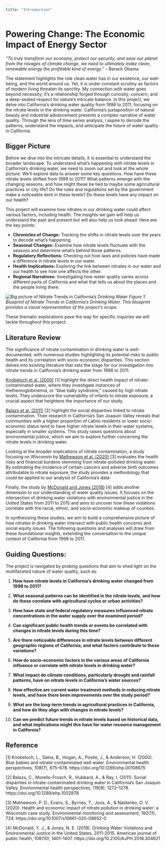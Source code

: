 ```yaml
---
title: "Introduction"
---
```



# **Powering Change: The Economic Impact of Energy Sector**


*"To truly transform our economy, protect our security, and save our planet from the ravages of climate change, we need to ultimately make clean, renewable energy the profitable kind of energy."* – Barack Obama 

The statement highlights the role clean water has in our existence, our well-being, and the world around us. Yet, it is under constant scrutiny as factors of modern living threaten its sanctity. My connection with water goes beyond necessity; it’s a relationship forged through curiosity, concern, and a deep-seated respect for nature’s intricate balance. In this project, we delve into California’s drinking water quality from 1998 to 2011, focusing on the nitrate levels in the drinking water. California’s juxtaposition of natural beauty and industrial advancement presents a complex narrative of water quality. Through the lens of time series analysis, I aspire to decode the patterns, understand the impacts, and anticipate the future of water quality in California.


## **Bigger Picture**

Before we dive into the intricate details, it is essential to understand the broader landscape. To understand what’s happening with nitrate levels in California’s drinking water, we need to zoom out and look at the whole picture. We’ll explore data to answer some key questions. How have these nitrate levels shifted from 1998 to 2011? What patterns emerge with the changing seasons, and how might these be tied to maybe some agricultural practices or city life? Do the rules and regulations set by the government make a noticeable dent in these levels? Do these levels have any impact on our health?

This project will examine how nitrates in our drinking water could affect various factors, including health. The insights we gain will help us understand the past and present but will also help us look ahead. Here are the key points:

* **Chronicles of Change:** Tracking the shifts in nitrate levels over the years to decode what's happening.
* **Seasonal Changes:** Examine how nitrate levels fluctuate with the seasons and determine what’s behind those patterns.
* **Regulatory Reflections:** Checking out how laws and policies have made a difference in nitrate levels in our water.
* **Health Implications:** Exploring the link between nitrates in our water and our health to see how one affects the other.
* **Regional Narratives:** Investigating how water quality varies across different parts of California and what that tells us about the places and the people living there.



![Big picture of Nitrate Trends in California's Drinking Water](Bigger_Picture.png)
*Figure 1: Blueprint of Nitrate Trends in California's Drinking Water. This blueprint provides a visual representation of the project's scope.*


These thematic explorations pave the way for specific inquiries we will tackle throughout this project.


## **Literature Review**

The significance of nitrate contamination in drinking water is well-documented, with numerous studies highlighting its potential risks to public health and its correlation with socio-economic disparities. This section delves into existing literature that sets the stage for our investigation into nitrate trends in California’s drinking water from 1998 to 2011.

[Knobeloch et al. (2000)](https://www.ncbi.nlm.nih.gov/pmc/articles/PMC1638204/) [1] highlight the direct health impact of nitrate-contaminated water, where they investigate instances of methemoglobinemia, or “blue baby syndrome,” caused by high nitrate levels. They underscore the vulnerability of infants to nitrate exposure, a crucial aspect that heightens the importance of our study.

[Balazs et al. (2011)](https://pubmed.ncbi.nlm.nih.gov/21642046/) [2] highlight the social disparities linked to nitrate contamination. Their research in California’s San Joaquin Valley reveals that communities with a higher proportion of Latino residents or lower socio-economic status tend to have higher nitrate levels in their water systems, especially in smaller systems. This study raises questions about environmental justice, which we aim to explore further concerning the nitrate levels in drinking water.

Looking at the broader implications of nitrate contamination, a study focusing on Wisconsin by [Mathewson et al. (2020)](https://pubmed.ncbi.nlm.nih.gov/33095309/) [3] evaluates the health risks and financial burdens stemming from nitrate-polluted drinking water. By estimating the incidence of certain cancers and adverse birth outcomes attributable to nitrate exposure, the study provides a methodology that could be applied to our analysis of California’s data.

Finally, the study by [McDonald and Jones (2018)](https://pubmed.ncbi.nlm.nih.gov/30138072/) [4] adds another dimension to our understanding of water quality issues. It focuses on the intersection of drinking water violations with environmental justice in the United States from 2011 to 2015 and aims to uncover how these violations correlate with the racial, ethnic, and socio-economic makeup of counties.

In synthesizing these studies, we aim to build a comprehensive picture of how nitrates in drinking water intersect with public health concerns and social equity issues. The following questions and analyses will draw from these foundational insights, extending the conversation to the unique context of California from 1998 to 2011.


## **Guiding Questions:**

The project is navigated by probing questions that aim to shed light on the multifaceted nature of water quality, such as:

1. **How have nitrate levels in California’s drinking water changed from 1998 to 2011?**

2. **What seasonal patterns can be identified in the nitrate levels, and how do these correlate with agricultural cycles or urban activities?**

3. **How have state and federal regulatory measures influenced nitrate concentrations in the water supply over the examined period?**

4. **Can significant public health trends or events be correlated with changes in nitrate levels during this time?**

5. **Are there noticeable differences in nitrate levels between different geographic regions of California, and what factors contribute to these variations?**

6. **How do socio-economic factors in the various areas of California influence or correlate with nitrate levels in drinking water?**

7. **What impact do climate conditions, particularly drought and rainfall patterns, have on nitrate levels in California’s water sources?**

8. **How effective are current water treatment methods in reducing nitrate levels, and have there been improvements over the study period?**

9. **What are the long-term trends in agricultural practices in California, and how do they align with changes in nitrate levels?**

10. **Can we predict future trends in nitrate levels based on historical data, and what implications might this have for water resource management in California?**



## **Reference**



[1]   Knobeloch, L., Salna, B., Hogan, A., Postle, J., & Anderson, H. (2000). Blue babies and nitrate-contaminated well water. Environmental health perspectives, 108(7), 675–678.          https://doi.org/10.1289/ehp.00108675

[2]   Balazs, C., Morello-Frosch, R., Hubbard, A., & Ray, I. (2011). Social disparities in nitrate-contaminated drinking water in California's San Joaquin Valley. Environmental health perspectives, 119(9), 1272–1278. https://doi.org/10.1289/ehp.1002878

[3]   Mathewson, P. D., Evans, S., Byrnes, T., Joos, A., & Naidenko, O. V. (2020). Health and economic impact of nitrate pollution in drinking water: a Wisconsin case study. Environmental monitoring and assessment, 192(11), 724. https://doi.org/10.1007/s10661-020-08652-0

[4]   McDonald, Y. J., & Jones, N. E. (2018). Drinking Water Violations and Environmental Justice in the United States, 2011-2015. American journal of public health, 108(10), 1401–1407. https://doi.org/10.2105/AJPH.2018.304621
